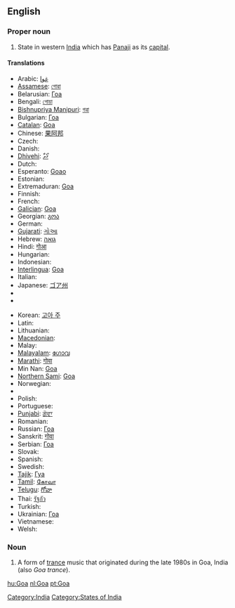 {{also|goa}}
==English==
{{wikipedia}}

===Proper noun===
{{en-proper noun}}

# State in western [[India]] which has [[Panaji]] as its [[capital]].

====Translations====
{{trans-top|state in western India}}
* Arabic: [[غوا]]
* [[Assamese]]: [[গোৱা]]
* Belarusian: [[Гоа]]
* Bengali: [[গোয়া]]
* [[Bishnupriya Manipuri]]: [[গৱা]]
* Bulgarian: [[Гоа]]
* [[Catalan]]: [[Goa#Catalan|Goa]]
* Chinese: [[果阿邦]]
* Czech: {{t-|cs|Goa}}
* Danish: {{t-|da|Goa}}
* [[Dhivehi]]: [[ގޯވާ]]
* Dutch: {{t+|nl|Goa}}
* Esperanto: [[Goao]]
* Estonian: {{t-|et|Goa}}
* Extremaduran: [[Goa#Extremaduran|Goa]]
* Finnish: {{t-|fi|Goa|alt=goa}}
* French: {{t-|fr|Goa}}
* [[Galician]]: [[Goa#Galicaian|Goa]]
* Georgian: [[გოა]]
* German: {{t-|de|Goa}}
* [[Gujarati]]: [[ગોઆ]]
* Hebrew: [[גואה]]
* Hindi: [[गोआ]]
* Hungarian: {{t+|hu|Goa}}
* Indonesian: {{t-|id|Goa|xs=Indonesian}}
* [[Interlingua]]: [[Goa#Interlingua|Goa]]
* Italian: {{t-|it|Goa}}
* Japanese: [[ゴア州]]
* {{trreq|Kannada}}
* {{trreq|Konkani}}
{{trans-mid}}
* Korean: [[고아 주]]
* Latin: {{t-|la|Goa}}
* Lithuanian: {{t-|lt|Goa|xs=Lithuanian}}
* [[Macedonian]]: {{t|mk|Гоа|f|tr=Góa}}
* Malay: {{t-|ms|Goa|xs=Malay}}
* [[Malayalam]]: [[ഗോവ]]
* [[Marathi]]: [[गोवा]]
* Min Nan: [[Goa#Min-nan|Goa]]
* [[Northern Sami]]: [[Goa#Northern Sami|Goa]]
* Norwegian: {{t-|no|Goa}}
* {{trreq|Oriya}}
* Polish: {{t-|pl|Goa}}
* Portuguese: {{t+|pt|Goa}}
* [[Punjabi]]: [[ਗੋਵਾ]]
* Romanian: {{t-|ro|Goa}}
* Russian: [[Гоа]]
* Sanskrit: [[गोवा]]
* Serbian: [[Гоа]]
* Slovak: {{t-|sk|Goa}}
* Spanish: {{t-|es|Goa}}
* Swedish: {{t-|sv|Goa}}
* [[Tajik]]: [[Гуа]]
* [[Tamil]]: [[கோவா]]
* [[Telugu]]: [[గోవా]]
* Thai: [[รัฐกัว]]
* Turkish: {{t-|tr|Goa}}
* Ukrainian: [[Гоа]]
* Vietnamese: {{t-|vi|Goa|xs=Vietnamese}}
* Welsh: {{t-|cy|Goa|xs=Welsh}}
{{trans-bottom}}

===Noun===
{{en-noun|-}}

# {{music}} A form of [[trance]] music that originated during the late 1980s in Goa, India (also ''Goa trance'').

[[Category:India]]
[[Category:States of India]]

[[hu:Goa]]
[[nl:Goa]]
[[pt:Goa]]